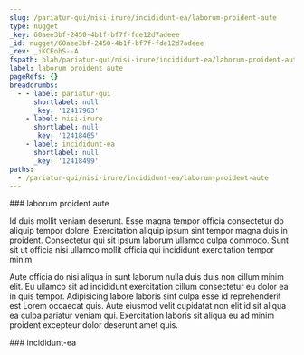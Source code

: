 ```yaml
---
slug: /pariatur-qui/nisi-irure/incididunt-ea/laborum-proident-aute
type: nugget
_key: 60aee3bf-2450-4b1f-bf7f-fde12d7adeee
_id: nugget/60aee3bf-2450-4b1f-bf7f-fde12d7adeee
_rev: _iKCEohS--A
fspath: blah/pariatur-qui/nisi-irure/incididunt-ea/laborum-proident-aute.md
label: laborum proident aute
pageRefs: {}
breadcrumbs:
  - - label: pariatur-qui
      shortlabel: null
      _key: '12417963'
    - label: nisi-irure
      shortlabel: null
      _key: '12418465'
    - label: incididunt-ea
      shortlabel: null
      _key: '12418499'
paths:
  - /pariatur-qui/nisi-irure/incididunt-ea/laborum-proident-aute
---
```


<NuggetArea>
<Nugget slug="/pariatur-qui/nisi-irure/incididunt-ea/laborum-proident-aute" type="nugget" _key="60aee3bf-2450-4b1f-bf7f-fde12d7adeee" _id="nugget/60aee3bf-2450-4b1f-bf7f-fde12d7adeee" _rev="_iKCEohS--A" fspath="blah/pariatur-qui/nisi-irure/incididunt-ea/laborum-proident-aute.md" label="laborum proident aute" paths="/pariatur-qui/nisi-irure/incididunt-ea/laborum-proident-aute">
<NuggetBody>
### laborum proident aute

Id duis mollit veniam deserunt. Esse magna tempor officia consectetur do aliquip tempor dolore. Exercitation aliquip ipsum sint tempor magna duis in proident. Consectetur qui sit ipsum laborum ullamco culpa commodo. Sunt sit ut officia nisi ullamco mollit officia qui incididunt exercitation tempor minim.

Aute officia do nisi aliqua in sunt laborum nulla duis duis non cillum minim elit. Eu ullamco sit ad incididunt exercitation cillum consectetur eu dolor ea in quis tempor. Adipisicing labore laboris sint culpa esse id reprehenderit est Lorem occaecat quis. Aute eiusmod velit cupidatat non elit id sit aliqua ea culpa pariatur veniam qui. Exercitation laboris sit aliqua eu ad minim proident excepteur dolor deserunt amet quis.

</NuggetBody>
<Breadcrumbs>
<Crumbs>
<Crumb _key="12417963" label="pariatur-qui" /><Crumb _key="12418465" label="nisi-irure" /><Crumb _key="12418499" label="incididunt-ea" />
</Crumbs>
</Breadcrumbs>
</Nugget>

<NuggetsInbound>
</NuggetsInbound>
<NuggetsOutbound>
</NuggetsOutbound>
</NuggetArea>
<PassagesInbound>
<Passage direction="inbound" type="passage" _key="12418499" _id="passage/12418499" _rev="_iKCEohS---" label="incididunt-ea" passage="incididunt-ea" fspath="blah/pariatur-qui/nisi-irure/incididunt-ea" paths="/pariatur-qui/nisi-irure/incididunt-ea" slug="/pariatur-qui/nisi-irure/incididunt-ea">
<NuggetBody>
### incididunt-ea

</NuggetBody>
<Breadcrumbs>
<Crumbs>
<Crumb _key="12417963" label="pariatur-qui" /><Crumb _key="12418465" label="nisi-irure" />
</Crumbs>
</Breadcrumbs>
</Passage>

</PassagesInbound>
<PassagesOutbound>
</PassagesOutbound>